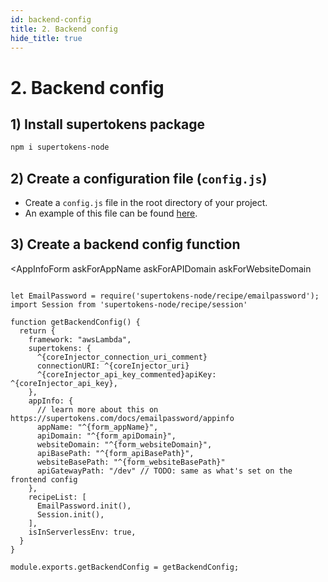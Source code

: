 ```yaml
---
id: backend-config
title: 2. Backend config
hide_title: true
---
```



# 2. Backend config

## 1) Install supertokens package
```bash
npm i supertokens-node
```

## 2) Create a configuration file (`config.js`)
- Create a `config.js` file in the root directory of your project.
- An example of this file can be found [here](https://github.com/supertokens/supertokens-auth-react/blob/master/examples/with-aws-lambda/backend/config.js).


## 3) Create a backend config function

<AppInfoForm
    askForAppName
    askForAPIDomain
    askForWebsiteDomain
>

<CoreInjector>

```tsx title="config.js"

let EmailPassword = require('supertokens-node/recipe/emailpassword');
import Session from 'supertokens-node/recipe/session'

function getBackendConfig() {
  return {
    framework: "awsLambda",
    supertokens: {
      ^{coreInjector_connection_uri_comment}
      connectionURI: ^{coreInjector_uri}
      ^{coreInjector_api_key_commented}apiKey: ^{coreInjector_api_key},
    },
    appInfo: {
      // learn more about this on https://supertokens.com/docs/emailpassword/appinfo
      appName: "^{form_appName}",
      apiDomain: "^{form_apiDomain}",
      websiteDomain: "^{form_websiteDomain}",
      apiBasePath: "^{form_apiBasePath}",
      websiteBasePath: "^{form_websiteBasePath}"
      apiGatewayPath: "/dev" // TODO: same as what's set on the frontend config
    },
    recipeList: [
      EmailPassword.init(),
      Session.init(),
    ],
    isInServerlessEnv: true,
  }
}

module.exports.getBackendConfig = getBackendConfig;

```

</CoreInjector>

</AppInfoForm>
